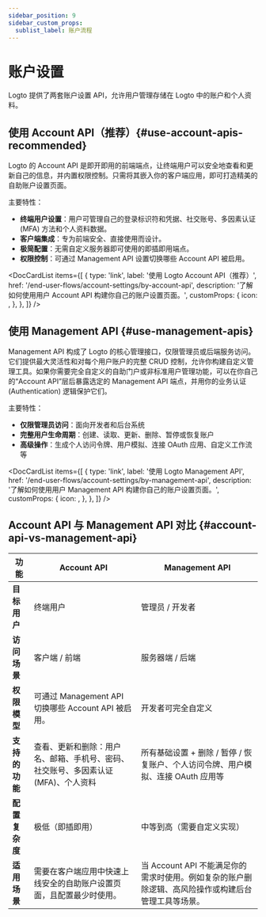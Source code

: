 ```yaml
---
sidebar_position: 9
sidebar_custom_props:
  sublist_label: 账户流程
---
```



# 账户设置

Logto 提供了两套账户设置 API，允许用户管理存储在 Logto 中的账户和个人资料。

## 使用 Account API（推荐）\{#use-account-apis-recommended}

Logto 的 Account API 是即开即用的前端端点，让终端用户可以安全地查看和更新自己的信息，并内置权限控制。只需将其嵌入你的客户端应用，即可打造精美的自助账户设置页面。

主要特性：

- **终端用户设置**：用户可管理自己的登录标识符和凭据、社交账号、多因素认证 (MFA) 方法和个人资料数据。
- **客户端集成**：专为前端安全、直接使用而设计。
- **极简配置**：无需自定义服务器即可使用的即插即用端点。
- **权限控制**：可通过 Management API 设置切换哪些 Account API 被启用。

<DocCardList
  items={[
    {
      type: 'link',
      label: '使用 Logto Account API（推荐）',
      href: '/end-user-flows/account-settings/by-account-api',
      description: '了解如何使用用户 Account API 构建你自己的账户设置页面。',
      customProps: {
        icon: <GearIcon />,
      },
    },
  ]}
/>

## 使用 Management API \{#use-management-apis}

Management API 构成了 Logto 的核心管理接口，仅限管理员或后端服务访问。它们提供最大灵活性和对每个用户账户的完整 CRUD 控制，允许你构建自定义管理工具。如果你需要完全自定义的自助门户或非标准用户管理功能，可以在你自己的“Account API”层后暴露选定的 Management API 端点，并用你的业务认证 (Authentication) 逻辑保护它们。

主要特性：

- **仅限管理员访问**：面向开发者和后台系统
- **完整用户生命周期**：创建、读取、更新、删除、暂停或恢复账户
- **高级操作**：生成个人访问令牌、用户模拟、连接 OAuth 应用、自定义工作流等

<DocCardList
  items={[
    {
      type: 'link',
      label: '使用 Logto Management API',
      href: '/end-user-flows/account-settings/by-management-api',
      description: '了解如何使用用户 Management API 构建你自己的账户设置页面。',
      customProps: {
        icon: <GearIcon />,
      },
    },
  ]}
/>

## Account API 与 Management API 对比 \{#account-api-vs-management-api}

| 功能           | Account API                                                                        | Management API                                                                                      |
| -------------- | ---------------------------------------------------------------------------------- | --------------------------------------------------------------------------------------------------- |
| **目标用户**   | 终端用户                                                                           | 管理员 / 开发者                                                                                     |
| **访问场景**   | 客户端 / 前端                                                                      | 服务器端 / 后端                                                                                     |
| **权限模型**   | 可通过 Management API 切换哪些 Account API 被启用。                                | 开发者可完全自定义                                                                                  |
| **支持的功能** | 查看、更新和删除：用户名、邮箱、手机号、密码、社交账号、多因素认证 (MFA)、个人资料 | 所有基础设置 + 删除 / 暂停 / 恢复账户、个人访问令牌、用户模拟、连接 OAuth 应用等                    |
| **配置复杂度** | 极低（即插即用）                                                                   | 中等到高（需要自定义实现）                                                                          |
| **适用场景**   | 需要在客户端应用中快速上线安全的自助账户设置页面，且配置最少时使用。               | 当 Account API 不能满足你的需求时使用。例如复杂的账户删除逻辑、高风险操作或构建后台管理工具等场景。 |
